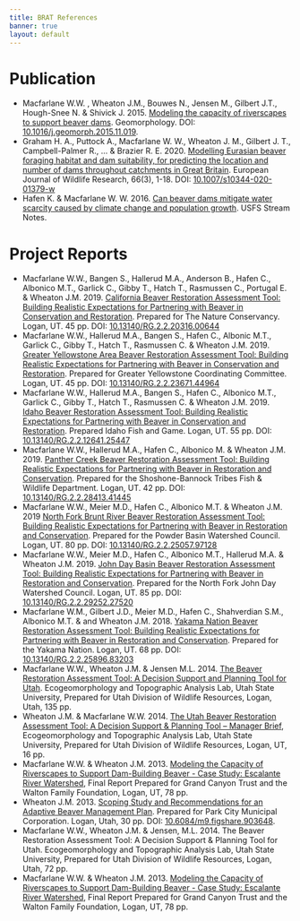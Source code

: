 ```yaml
---
title: BRAT References
banner: true
layout: default
---
```


# Publication

- Macfarlane W.W. , Wheaton J.M., Bouwes N., Jensen M., Gilbert J.T., Hough-Snee N. & Shivick J. 2015. [Modeling the capacity of riverscapes to support beaver dams](https://www.researchgate.net/publication/285590037_Modeling_the_capacity_of_riverscapes_to_support_beaver_dams). Geomorphology. DOI: [10.1016/j.geomorph.2015.11.019](http://dx.doi.org/10.1016/j.geomorph.2015.11.019).
- Graham H. A., Puttock A., Macfarlane W. W., Wheaton J. M., Gilbert J. T., Campbell-Palmer R., ... & Brazier R. E. 2020. [Modelling Eurasian beaver foraging habitat and dam suitability, for predicting the location and number of dams throughout catchments in Great Britain](https://link.springer.com/article/10.1007/s10344-020-01379-w). European Journal of Wildlife Research, 66(3), 1-18. DOI: [10.1007/s10344-020-01379-w](https://doi.org/10.1007/s10344-020-01379-w)
- Hafen K. & Macfarlane W. W. 2016. [Can beaver dams mitigate water scarcity caused by climate change and population growth](https://www.researchgate.net/publication/309764729_Can_beaver_dams_mitigate_water_scarcity_caused_by_climate_change_and_population_growth). USFS Stream Notes.

# Project Reports

- Macfarlane W.W., Bangen S., Hallerud M.A., Anderson B., Hafen C., Albonico M.T., Garlick C., Gibby T., Hatch T., Rasmussen C., Portugal E. & Wheaton J.M. 2019. [California Beaver Restoration  Assessment Tool: Building Realistic Expectations for Partnering with Beaver in Conservation and Restoration](https://www.researchgate.net/publication/344076249_CALIFORNIA_BEAVER_RESTORATION_ASSESSMENT_TOOL_Building_Realistic_Expectations_for_Partnering_with_Beaver_in_Conservation_and_Restoration_Recommended_Citation). Prepared for The Nature Conservancy. Logan, UT. 45 pp. DOI: [10.13140/RG.2.2.20316.00644](https://www.researchgate.net/publication/344076249_CALIFORNIA_BEAVER_RESTORATION_ASSESSMENT_TOOL_Building_Realistic_Expectations_for_Partnering_with_Beaver_in_Conservation_and_Restoration_Recommended_Citation)
- Macfarlane W.W., Hallerud M.A., Bangen S., Hafen C., Albonic M.T., Garlick C., Gibby T., Hatch T., Rasmussen C. & Wheaton J.M. 2019. [Greater Yellowstone Area Beaver Restoration Assessment Tool: Building Realistic Expectations for Partnering with Beaver in Conservation and Restoration](https://www.researchgate.net/publication/346400990_GREATER_YELLOWSTONE_AREA_BEAVER_RESTORATION_ASSESSMENT_TOOL_Building_Realistic_Expectations_for_Partnering_with_Beaver_in_Conservation_and_Restoration_GYA_BRAT_Recommended_Citation). Prepared for Greater Yellowstone Coordinating Committee. Logan, UT. 45 pp. DOI: [10.13140/RG.2.2.23671.44964](https://www.researchgate.net/publication/346400990_GREATER_YELLOWSTONE_AREA_BEAVER_RESTORATION_ASSESSMENT_TOOL_Building_Realistic_Expectations_for_Partnering_with_Beaver_in_Conservation_and_Restoration_GYA_BRAT_Recommended_Citation)
- Macfarlane W.W., Hallerud M.A., Bangen S., Hafen C., Albonico M.T., Garlick C., Gibby T., Hatch T., Rasmussen C. & Wheaton J.M. 2019. [Idaho Beaver Restoration Assessment Tool: Building Realistic Expectations for Partnering with Beaver in Conservation and Restoration](https://www.researchgate.net/publication/334401825_IDAHO_BEAVER_RESTORATION_ASSESSMENT_TOOL_Building_Realistic_Expectations_for_Partnering_with_Beaver_in_Conservation_and_Restoration). Prepared Idaho Fish and Game. Logan, UT. 55 pp. DOI: [10.13140/RG.2.2.12641.25447](https://www.researchgate.net/publication/334401825_IDAHO_BEAVER_RESTORATION_ASSESSMENT_TOOL_Building_Realistic_Expectations_for_Partnering_with_Beaver_in_Conservation_and_Restoration)
- Macfarlane W.W., Hallerud M.A., Hafen C., Albonico M. & Wheaton J.M. 2019. [Panther Creek Beaver Restoration Assessment Tool: Building Realistic Expectations for Partnering with Beaver in Restoration and Conservation](https://www.researchgate.net/publication/332058266_PANTHER_CREEK_BEAVER_RESTORATION_ASSESSMENT_TOOL_BUILDING_REALISTIC_EXPECTATIONS_FOR_PARTNERING_WITH_BEAVER_IN_RESTORATION_CONSERVATION_Recommended_Citation). Prepared for the Shoshone-Bannock Tribes Fish & Wildlife Department. Logan, UT. 42 pp. DOI: [10.13140/RG.2.2.28413.41445](https://www.researchgate.net/publication/332058266_PANTHER_CREEK_BEAVER_RESTORATION_ASSESSMENT_TOOL_BUILDING_REALISTIC_EXPECTATIONS_FOR_PARTNERING_WITH_BEAVER_IN_RESTORATION_CONSERVATION_Recommended_Citation)
- Macfarlane W.W., Meier M.D., Hafen C., Albonico M.T. & Wheaton J.M. 2019 [North Fork Brunt River Beaver Restoration Assessment Tool: Building Realistic Expectations for Partnering with Beaver in Restoration and Conservation](https://www.researchgate.net/publication/332058009_North_Fork_Brunt_River_BRAT_Final_Report). Prepared for the Powder Basin Watershed Council. Logan, UT. 80 pp. DOI: [10.13140/RG.2.2.25057.97128](https://www.researchgate.net/publication/332058009_North_Fork_Brunt_River_BRAT_Final_Report)
- Macfarlane W.W.,  Meier  M.D.,  Hafen  C.,  Albonico  M.T.,  Hallerud M.A. & Wheaton J.M. 2019. [John Day Basin Beaver Restoration Assessment Tool: Building Realistic Expectations for Partnering with Beaver in Restoration and Conservation](https://www.researchgate.net/publication/332057997_John_Day_Basin_BRAT_Final_Report). Prepared for the North Fork John Day Watershed Council. Logan, UT. 85 pp. DOI: [10.13140/RG.2.2.29252.27520](https://www.researchgate.net/publication/332057997_John_Day_Basin_BRAT_Final_Report)
- Macfarlane W.M., Gilbert J.D., Meier M.D., Hafen C., Shahverdian S.M., Albonico M.T. & and Wheaton J.M. 2018. [Yakama Nation Beaver Restoration Assessment Tool: Building Realistic Expectations for  Partnering with Beaver in Restoration and Conservation](https://www.researchgate.net/publication/332058071_YAKAMA_NATION_BEAVER_RESTORATION_ASSESSMENT_TOOL). Prepared for the Yakama Nation. Logan, UT. 68 pp. DOI: [10.13140/RG.2.2.25896.83203](https://www.researchgate.net/publication/332058071_YAKAMA_NATION_BEAVER_RESTORATION_ASSESSMENT_TOOL)
- Macfarlane W.W., Wheaton J.M. & Jensen M.L. 2014. [The Beaver Restoration Assessment Tool: A Decision Support and Planning Tool for Utah](http://etal.usu.edu/Downloads/BRAT/UTAH_BRAT_FinalReport.pdf). Ecogeomorphology and Topographic Analysis Lab, Utah State University, Prepared for Utah Division of Wildlife Resources, Logan, Utah, 135 pp.
- Wheaton J.M. & Macfarlane W.W. 2014. [The Utah Beaver Restoration Assessment Tool: A Decision Support & Planning Tool – Manager Brief](http://etal.usu.edu/Downloads/BRAT/UTAH_BRAT_Management%20Brief.pdf), Ecogeomorphology and Topographic Analysis Lab, Utah State University, Prepared for Utah Division of Wildlife Resources, Logan, UT, 16 pp.
- Macfarlane W.W. & Wheaton J.M. 2013. [Modeling the Capacity of Riverscapes to Support Dam-Building Beaver - Case Study: Escalante River Watershed](http://etal.usu.edu/GCT/BRAT_Final_Report.pdf), Final Report Prepared for Grand Canyon Trust and the Walton Family Foundation, Logan, UT, 78 pp.
- Wheaton J.M. 2013. [Scoping Study and Recommendations for an Adaptive Beaver Management Plan](http://etal.usu.edu/Reports/Beaver_Management_Plan_Recc_Park_City_%20Report_FINAL.pdf). Prepared for Park City  Municipal Corporation. Logan, Utah, 30 pp.  DOI: [10.6084/m9.figshare.903648](http://dx.doi.org/10.6084/m9.figshare.903648).
- Macfarlane W.W., Wheaton J.M. & Jensen, M.L. 2014. The Beaver Restoration Assessment Tool: A Decision Support & Planning Tool for Utah. Ecogeomorphology and Topographic Analysis Lab, Utah State University, Prepared for Utah Division of Wildlife Resources, Logan, Utah, 72 pp.
- Macfarlane W.W. & Wheaton J.M. 2013. [Modeling the Capacity of Riverscapes to Support Dam-Building Beaver - Case Study: Escalante River Watershed](http://etal.usu.edu/GCT/BRAT_Final_Report.pdf), Final Report Prepared for Grand Canyon Trust and the Walton Family Foundation, Logan, UT, 78 pp.
